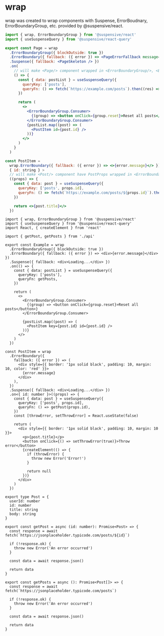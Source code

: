  
# wrap

wrap was created to wrap components with Suspense, ErrorBoudnary, ErrorBoundaryGroup, etc. provided by @suspensive/react.

```jsx /wrap/
import { wrap, ErrorBoundaryGroup } from '@suspensive/react'
import { useSuspenseQuery } from '@suspensive/react-query'

export const Page = wrap
  .ErrorBoundaryGroup({ blockOutside: true })
  .ErrorBoundary({ fallback: ({ error }) => <PageErrorFallback message={error.message} /> })
  .Suspense({ fallback: <PageSkeleton /> })
  .on(
    // will make <Page/> component wrapped in <ErrorBoundaryGroup/>, <ErrorBoundary/> and <Suspense/>
    () => {
      const { data: postList } = useSuspenseQuery({
        queryKey: ['posts'],
        queryFn: () => fetch(`https://example.com/posts`).then((res) => res.json()),
      })

      return (
        <>
          <ErrorBoundaryGroup.Consumer>
            {(group) => <button onClick={group.reset}>Reset all posts</button>}
          </ErrorBoundaryGroup.Consumer>
          {postList.map((post) => (
            <PostItem id={post.id} />
          ))}
        </>
      )
    }
  )

const PostItem =
  wrap.ErrorBoundary({ fallback: ({ error }) => <>{error.message}</> }).Suspense({ fallback: <PostSkeleton /> }).on <
  { id: string } >
  // will make <Post/> component have PostProps wrapped in <ErrorBoundary/> and <Suspense/>
  ((props) => {
    const { data: post } = useSuspenseQuery({
      queryKey: ['posts', props.id],
      queryFn: () => fetch(`https://example.com/posts/${props.id}`).then((res) => res.json()),
    })

    return <>{post.title}</>
  })
```

<Sandpack>

```tsx Example.tsx active
import { wrap, ErrorBoundaryGroup } from '@suspensive/react'
import { useSuspenseQuery } from '@suspensive/react-query'
import React, { createElement } from 'react'

import { getPost, getPosts } from './api'

export const Example = wrap
  .ErrorBoundaryGroup({ blockOutside: true })
  .ErrorBoundary({ fallback: ({ error }) => <div>{error.message}</div> })
  .Suspense({ fallback: <div>Loading...</div> })
  .on(() => {
    const { data: postList } = useSuspenseQuery({
      queryKey: ['posts'],
      queryFn: getPosts,
    })

    return (
      <>
        <ErrorBoundaryGroup.Consumer>
          {(group) => <button onClick={group.reset}>Reset all posts</button>}
        </ErrorBoundaryGroup.Consumer>

        {postList.map((post) => (
          <PostItem key={post.id} id={post.id} />
        ))}
      </>
    )
  })

const PostItem = wrap
  .ErrorBoundary({
    fallback: ({ error }) => (
      <div style={{ border: '1px solid black', padding: 10, margin: 10, color: 'red' }}>
        {error.message}
      </div>
    ),
  })
  .Suspense({ fallback: <div>Loading...</div> })
  .on<{ id: number }>((props) => {
    const { data: post } = useSuspenseQuery({
      queryKey: ['posts', props.id],
      queryFn: () => getPost(props.id),
    })
    const [throwError, setThrowError] = React.useState(false)

    return (
      <div style={{ border: '1px solid black', padding: 10, margin: 10 }}>
        <p>{post.title}</p>
        <button onClick={() => setThrowError(true)}>Throw error</button>
        {createElement(() => {
          if (throwError) {
            throw new Error('Error!')
          }

          return null
        })}
      </div>
    )
  })
```

```tsx api.ts
export type Post = {
  userId: number
  id: number
  title: string
  body: string
}

export const getPost = async (id: number): Promise<Post> => {
  const response = await fetch(`https://jsonplaceholder.typicode.com/posts/${id}`)

  if (!response.ok) {
    throw new Error('An error occurred')
  }

  const data = await response.json()

  return data
}

export const getPosts = async (): Promise<Post[]> => {
  const response = await fetch(`https://jsonplaceholder.typicode.com/posts`)

  if (!response.ok) {
    throw new Error('An error occurred')
  }

  const data = await response.json()

  return data
}
```

</Sandpack>
